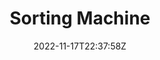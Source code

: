 ---
slug: "sorting-machine"
title: "Sorting Machine"
description: "Sorting Visualizer shows visual representation how classic sorting algorithms such as merge sort, selection sort, bubble sort, insertion sort  works."
techs:
  - "react"
  - "javascript"
  - "mui"
date: "2022-11-17T22:37:58Z"
repoUrl: "https://github.com/PabloPicas0/Sorting-Machine"
homepageUrl: "https://pablopicas0.github.io/Sorting-Machine/"
banner: "./images/banner.jpg"
---